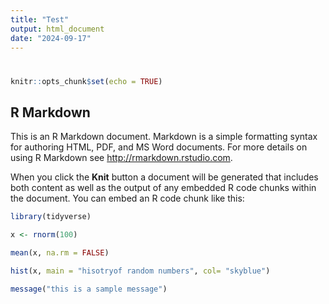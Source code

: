 ```yaml
---
title: "Test"
output: html_document
date: "2024-09-17"
---
```

# 

```r
knitr::opts_chunk$set(echo = TRUE)
```

## R Markdown

This is an R Markdown document. Markdown is a simple formatting syntax for authoring HTML, PDF, and MS Word documents. For more details on using R Markdown see <http://rmarkdown.rstudio.com>.

When you click the **Knit** button a document will be generated that includes both content as well as the output of any embedded R code chunks within the document. You can embed an R code chunk like this:
```r
library(tidyverse)
```

```r

x <- rnorm(100)

mean(x, na.rm = FALSE)

hist(x, main = "hisotryof random numbers", col= "skyblue")

message("this is a sample message")

```
